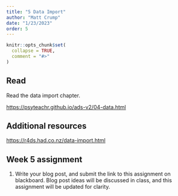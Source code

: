 ```yaml
---
title: "5 Data Import"
author: "Matt Crump"
date: "1/23/2023"
order: 5 
---
```


```r
knitr::opts_chunk$set(
  collapse = TRUE,
  comment = "#>"
)
```

## Read

Read the data import chapter.

<https://psyteachr.github.io/ads-v2/04-data.html>

## Additional resources

<https://r4ds.had.co.nz/data-import.html>



## Week 5 assignment

1. Write your blog post, and submit the link to this assignment on blackboard. Blog post ideas will be discussed in class, and this assignment will be updated for clarity.

